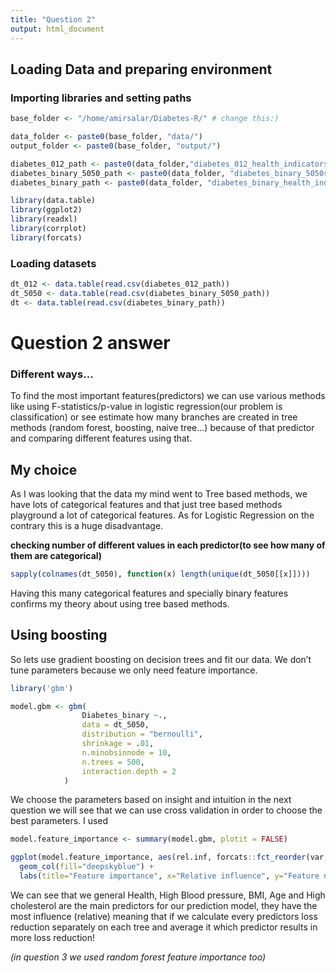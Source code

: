 ```yaml
---
title: "Question 2"
output: html_document
---
```

## Loading Data and preparing environment

### Importing libraries and setting paths
```r
base_folder <- "/home/amirsalar/Diabetes-R/" # change this:)

data_folder <- paste0(base_folder, "data/")
output_folder <- paste0(base_folder, "output/")

diabetes_012_path <- paste0(data_folder,"diabetes_012_health_indicators_BRFSS2015.csv")
diabetes_binary_5050_path <- paste0(data_folder, "diabetes_binary_5050split_health_indicators_BRFSS2015.csv")
diabetes_binary_path <- paste0(data_folder, "diabetes_binary_health_indicators_BRFSS2015.csv")

library(data.table)
library(ggplot2)
library(readxl)
library(corrplot)
library(forcats)
```
### Loading datasets
```r
dt_012 <- data.table(read.csv(diabetes_012_path))
dt_5050 <- data.table(read.csv(diabetes_binary_5050_path))
dt <- data.table(read.csv(diabetes_binary_path))
```

# Question 2 answer

### Different ways...
To find the most important features(predictors) we can use various methods like using F-statistics/p-value in logistic regression(our problem is classification) or see estimate how many branches are created in tree methods (random forest, boosting, naive tree...) because of that predictor and comparing different features using that.

## My choice

As I was looking that the data my mind went to Tree based methods, we have lots of categorical features and that just tree based methods playground a lot of categorical features. As for Logistic Regression on the contrary this is a huge disadvantage.


**checking number of different values in each predictor(to see how many of them are categorical)**
```r
sapply(colnames(dt_5050), function(x) length(unique(dt_5050[[x]])))
```
Having this many categorical features and specially binary features confirms my theory about using tree based methods.

## Using boosting

So lets use gradient boosting on decision trees and fit our data.
We don't tune parameters because we only need feature importance.


```r
library('gbm')

model.gbm <- gbm(
                Diabetes_binary ~.,
                data = dt_5050,
                distribution = "bernoulli",
                shrinkage = .01,
                n.minobsinnode = 10,
                n.trees = 500,
                interaction.depth = 2
            )


```

We choose the parameters based on insight and intuition in the next question we will see that we can use cross validation in order to choose the best parameters.
I used
```r

model.feature_importance <- summary(model.gbm, plotit = FALSE)

ggplot(model.feature_importance, aes(rel.inf, forcats::fct_reorder(var, rel.inf))) +
  geom_col(fill="deepskyblue") +
  labs(title="Feature importance", x="Relative influence", y="Feature name")
```


We can see that we general Health, High Blood pressure, BMI, Age and High cholesterol are the main predictors for our prediction model,
they have the most influence (relative) meaning that if we calculate every predictors loss reduction separately on each tree and average it which predictor results in more loss reduction!

*(in question 3 we used random forest feature importance too)*
